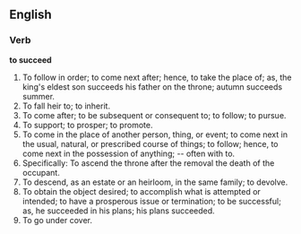 ==English==

===Verb===

'''to succeed'''

#To follow in order; to come next after; hence, to take the place of; as, the king's eldest son succeeds his father on the throne; autumn succeeds summer.
#To fall heir to; to inherit.
#To come after; to be subsequent or consequent to; to follow; to pursue.
#To support; to prosper; to promote.
#To come in the place of another person, thing, or event; to come next in the usual, natural, or prescribed course of things; to follow; hence, to come next in the possession of anything; -- often with to.
#Specifically: To ascend the throne after the removal the death of the occupant.
#To descend, as an estate or an heirloom, in the same family; to devolve.
#To obtain the object desired; to accomplish what is attempted or intended; to have a prosperous issue or termination; to be successful; as, he succeeded in his plans; his plans succeeded.
#To go under cover.
